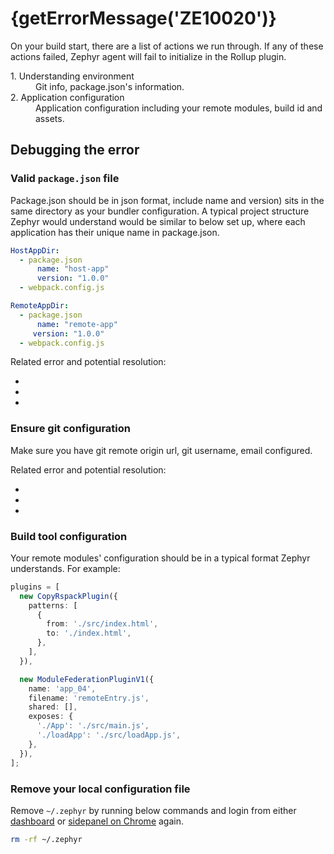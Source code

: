 
# {getErrorMessage('ZE10020')}

<ErrorInfo code="ZE10020" terminal plugins="Rollup" />

On your build start, there are a list of actions we run through. If any of these actions failed, Zephyr agent will fail to initialize in the Rollup plugin.

<dt>1. Understanding environment</dt>
<dd>Git info, package.json's information.</dd>
<dt>2. Application configuration</dt>
<dd>
  Application configuration including your remote modules, build id and assets.
</dd>

## Debugging the error

<Steps>

### Valid `package.json` file

Package.json should be in json format, include name and version) sits in the same directory as your bundler configuration. A typical project structure Zephyr would understand would be similar to below set up, where each application has their unique name in package.json.

```yml
HostAppDir:
  - package.json
      name: "host-app"
      version: "1.0.0"
  - webpack.config.js

RemoteAppDir:
  - package.json
      name: "remote-app"
     version: "1.0.0"
  - webpack.config.js
```

Related error and potential resolution:

- <ErrorLink code="ZE10010" />
- <ErrorLink code="ZE10011" />
- <ErrorLink code="ZE10012" />

### Ensure git configuration

Make sure you have git remote origin url, git username, email configured.

Related error and potential resolution:

- <ErrorLink code="ZE10014" />
- <ErrorLink code="ZE10015" />
- <ErrorLink code="ZE10016" />

### Build tool configuration

Your remote modules' configuration should be in a typical format Zephyr understands. For example:

```ts
plugins = [
  new CopyRspackPlugin({
    patterns: [
      {
        from: './src/index.html',
        to: './index.html',
      },
    ],
  }),

  new ModuleFederationPluginV1({
    name: 'app_04',
    filename: 'remoteEntry.js',
    shared: [],
    exposes: {
      './App': './src/main.js',
      './loadApp': './src/loadApp.js',
    },
  }),
];
```

### Remove your local configuration file

Remove `~/.zephyr` by running below commands and login from either [dashboard](https://app.zephyr-cloud.io) or [sidepanel on Chrome](https://chromewebstore.google.com/detail/zephyr-mission-control/liflhldchhinbaeplljlplhnbkdidedn) again.

```bash
rm -rf ~/.zephyr
```

</Steps>
